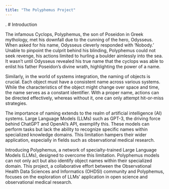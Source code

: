 ```yaml
---
title: "The Polyphemus Project"
---
```

.
# Introduction

The infamous Cyclops, Polyphemus, the son of Poseidon in Greek mythology, met his downfall due to the cunning of the hero, Odysseus. When asked for his name, Odysseus cleverly responded with 'Nobody.' Unable to pinpoint the culprit behind his blinding, Polyphemus could not seek revenge, his actions limited to hurling a boulder aimlessly into the sea. It wasn't until Odysseus revealed his true name that the cyclops was able to enlist his father Poseidon's divine wrath, highlighting the power of a name.

Similarly, in the world of systems integration, the naming of objects is crucial. Each object must have a consistent name across various systems. While the characteristics of the object might change over space and time, the name serves as a constant identifier. With a proper name, actions can be directed effectively, whereas without it, one can only attempt hit-or-miss strategies.

The importance of naming extends to the realm of artificial intelligence (AI) systems. Large Language Models (LLMs) such as GPT-3, the driving force behind ChatGPT and OpenAI's API, exemplify this. These models can perform tasks but lack the ability to recognize specific names within specialized knowledge domains. This limitation hampers their wider application, especially in fields such as observational medical research.

Introducing Polyphemus, a network of specialty-trained Large Language Models (LLMs), designed to overcome this limitation. Polyphemus models can not only act but also identify object names within their specialized domain. This project, a collaborative effort between the Observational Health Data Sciences and Informatics (OHDSI) community and Polyphemus, focuses on the exploration of LLMs' application in open science and observational medical research.

